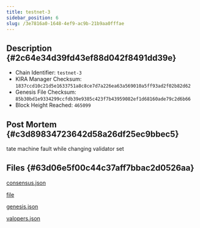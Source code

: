 ```yaml
---
title: testnet-3
sidebar_position: 6
slug: /3e7816a0-1648-4ef9-ac9b-21b9aa0fffae
---
```





## Description {#2c64e34d39fd43ef88d042f8491dd39e}

- Chain Identifier: `testnet-3`
- KIRA Manager Checksum: `1837ccd10c21d5e1633751a8c8ce7d7a226ea63a569010a5ff93ad2f02b82d62`
- Genesis File Checksum: `85b30bd1e9334299ccfdb39e9385c423f7b43959082ef1d68160ade79c2d6b66`
- Block Height Reached: `465099`

## Post Mortem {#c3d89834723642d58a26df25ec9bbec5}


tate machine fault while changing validator set


## Files {#63d06e5f00c44c37aff7bbac2d0526aa}


[consensus.json](https://prod-files-secure.s3.us-west-2.amazonaws.com/9b5bfc45-bdb5-4b46-80e6-aabe3cae64d0/ecfa3888-23cb-46d0-8c40-ed992ee43ec8/consensus.json?X-Amz-Algorithm=AWS4-HMAC-SHA256&X-Amz-Content-Sha256=UNSIGNED-PAYLOAD&X-Amz-Credential=AKIAT73L2G45HZZMZUHI%2F20240408%2Fus-west-2%2Fs3%2Faws4_request&X-Amz-Date=20240408T153900Z&X-Amz-Expires=3600&X-Amz-Signature=815b423ca3f42b833e71257b782c5a5b2d1968861e01d85fa1154c2e042e801e&X-Amz-SignedHeaders=host&x-id=GetObject)


[file](https://prod-files-secure.s3.us-west-2.amazonaws.com/9b5bfc45-bdb5-4b46-80e6-aabe3cae64d0/a3d8b42a-4f4f-4044-95fd-3bad858df489/error.log.md?X-Amz-Algorithm=AWS4-HMAC-SHA256&X-Amz-Content-Sha256=UNSIGNED-PAYLOAD&X-Amz-Credential=AKIAT73L2G45HZZMZUHI%2F20240408%2Fus-west-2%2Fs3%2Faws4_request&X-Amz-Date=20240408T153900Z&X-Amz-Expires=3600&X-Amz-Signature=1a7cbb115f69f793658f8c6dc3a01fe5965e4d84bcec9fb4c02a20b1756f7a1a&X-Amz-SignedHeaders=host&x-id=GetObject)


[genesis.json](https://prod-files-secure.s3.us-west-2.amazonaws.com/9b5bfc45-bdb5-4b46-80e6-aabe3cae64d0/07026a68-5326-45b9-b8cd-9f5c167ff686/genesis.json?X-Amz-Algorithm=AWS4-HMAC-SHA256&X-Amz-Content-Sha256=UNSIGNED-PAYLOAD&X-Amz-Credential=AKIAT73L2G45HZZMZUHI%2F20240408%2Fus-west-2%2Fs3%2Faws4_request&X-Amz-Date=20240408T153900Z&X-Amz-Expires=3600&X-Amz-Signature=6f7f72220d08a34fcc5842b5220e567c95a444b1105c4205a1ec64bf5a267207&X-Amz-SignedHeaders=host&x-id=GetObject)


[valopers.json](https://prod-files-secure.s3.us-west-2.amazonaws.com/9b5bfc45-bdb5-4b46-80e6-aabe3cae64d0/bbc40990-c22c-4b04-9628-479668c26d10/valopers.json?X-Amz-Algorithm=AWS4-HMAC-SHA256&X-Amz-Content-Sha256=UNSIGNED-PAYLOAD&X-Amz-Credential=AKIAT73L2G45HZZMZUHI%2F20240408%2Fus-west-2%2Fs3%2Faws4_request&X-Amz-Date=20240408T153900Z&X-Amz-Expires=3600&X-Amz-Signature=31552de2266a0e16044220e30d6394611a95e4c5407c3e83571d618913df31e2&X-Amz-SignedHeaders=host&x-id=GetObject)

